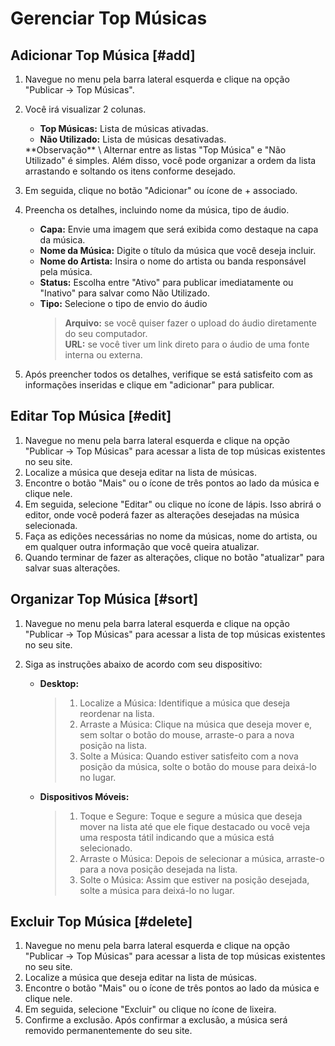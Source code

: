 
# Gerenciar Top Músicas

## Adicionar Top Música [#add]
1. Navegue no menu pela barra lateral esquerda e clique na opção "Publicar -> Top Músicas".
2. Você irá visualizar 2 colunas.
    - **Top Músicas:** Lista de músicas ativadas.
    - **Não Utilizado:** Lista de músicas desativadas.
    <Callout type="info" emoji="ℹ️">
        **Observação** \
        Alternar entre as listas "Top Música" e "Não Utilizado" é simples. Além disso, você pode organizar a ordem da lista arrastando e soltando os itens conforme desejado.
    </Callout>

3. Em seguida, clique no botão "Adicionar" ou ícone de + associado.
4. Preencha os detalhes, incluindo nome da música, tipo de áudio.
     - **Capa:** Envie uma imagem que será exibida como destaque na capa da música.
     - **Nome da Música:** Digite o título da música que você deseja incluir.
     - **Nome do Artista:** Insira o nome do artista ou banda responsável pela música.
     - **Status:** Escolha entre "Ativo" para publicar imediatamente ou "Inativo" para salvar como Não Utilizado.
     - **Tipo:** Selecione o tipo de envio do áudio
       > **Arquivo:** se você quiser fazer o upload do áudio diretamente do seu computador. \
       > **URL:** se você tiver um link direto para o áudio de uma fonte interna ou externa.
5. Após preencher todos os detalhes, verifique se está satisfeito com as informações inseridas e clique em "adicionar" para publicar.

## Editar Top Música [#edit]
1. Navegue no menu pela barra lateral esquerda e clique na opção "Publicar -> Top Músicas" para acessar a lista de top músicas existentes no seu site.
2. Localize a música que deseja editar na lista de músicas.
3. Encontre o botão "Mais" ou o ícone de três pontos ao lado da música e clique nele.
4. Em seguida, selecione "Editar" ou clique no ícone de lápis. Isso abrirá o editor, onde você poderá fazer as alterações desejadas na música selecionada.
5. Faça as edições necessárias no nome da músicas, nome do artista, ou em qualquer outra informação que você queira atualizar.
6. Quando terminar de fazer as alterações, clique no botão "atualizar" para salvar suas alterações.

## Organizar Top Música [#sort]
1. Navegue no menu pela barra lateral esquerda e clique na opção "Publicar -> Top Músicas" para acessar a lista de top músicas existentes no seu site.
2. Siga as instruções abaixo de acordo com seu dispositivo:

    - **Desktop:**
        > 1. Localize a Música: Identifique a música que deseja reordenar na lista.
        > 2. Arraste a Música: Clique na música que deseja mover e, sem soltar o botão do mouse, arraste-o para a nova posição na lista.
        > 3. Solte a Música: Quando estiver satisfeito com a nova posição da música, solte o botão do mouse para deixá-lo no lugar.

    - **Dispositivos Móveis:**
        > 1. Toque e Segure: Toque e segure a música que deseja mover na lista até que ele fique destacado ou você veja uma resposta tátil indicando que a música está selecionado.
        > 2. Arraste o Música: Depois de selecionar a música, arraste-o para a nova posição desejada na lista.
        > 3. Solte o Música: Assim que estiver na posição desejada, solte a música para deixá-lo no lugar.

## Excluir Top Música [#delete]
1. Navegue no menu pela barra lateral esquerda e clique na opção "Publicar -> Top Músicas" para acessar a lista de top músicas existentes no seu site.
2. Localize a música que deseja editar na lista de músicas.
3. Encontre o botão "Mais" ou o ícone de três pontos ao lado da música e clique nele.
4. Em seguida, selecione "Excluir" ou clique no ícone de lixeira.
5. Confirme a exclusão. Após confirmar a exclusão, a música será removido permanentemente do seu site.

